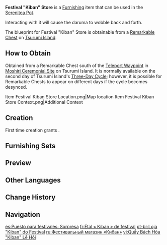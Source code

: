 {{Furnishing Infobox
|id             = 370511
|image          = Item Festival Kiban Store.png
|category       = Building
|subcategory    = Free Booth
|quality        = 4
|adeptal_energy = 90
|load           = 260
|reduced_load   = 218
|description    = A stall made from High-quality [[Otogi Wood]], from which products derived from light novel plots are sold during festivals.<br>[[Yae Publishing House]] does not spend all that much on developing derivative products, and such things are usually selected from amongst the popular light novels of the day. As such, the things sold are always a "surprise," thus the name "kiban."
|mention        = Yae Publishing House
|blueprint      = Remarkable Chest
|interaction    = Visual Animation
}}
'''Festival "Kiban" Store''' is a [[Furnishing]] item that can be used in the [[Serenitea Pot]].

Interacting with it will cause the daruma to wobble back and forth.

The blueprint for Festival "Kiban" Store is obtainable from a [[Remarkable Chest]] on [[Tsurumi Island]].

==How to Obtain==
Obtained from a Remarkable Chest south of the [[Teleport Waypoint]] in [[Moshiri Ceremonial Site]] on Tsurumi Island. It is normally available on the second day of Tsurumi Island's [[Tsurumi Island#Three-Day Cycle|Three-Day Cycle]]; however, it is possible for Remarkable Chests to appear on different days if the cycle becomes desynced.
<gallery>
Item Festival Kiban Store Location.png|Map location
Item Festival Kiban Store Context.png|Additional Context
</gallery>

==Creation==
First time creation grants {{Item|Trust|24|x=90}}.
{{Recipe
|type = Creation
|time = 16h
|Otogi Wood = 6
|Fabric = 6
|Blue Dye = 6
|sort = Otogi Wood;Fabric;Blue Dye
}}

==Furnishing Sets==
{{Craft Usage|type=Furnishing Set}}

==Preview==
{{Preview
|file=Furnishing Festival Kiban Store Animation
}}

==Other Languages==
{{Other Languages
|default_hidden = 1
|en      = Festival "Kiban" Store
|zhs     = 祭典「奇番」百货屋台
|zhs_rm  = Jìdiǎn "Qífān" Bǎihuò Wūtái
|zht     = 祭典「奇番」百貨屋台
|zht_rm  = Jìdiǎn "Qífān" Bǎihuò Wūtái
|ja      = 祭典「奇番」百貨屋台
|ja_rm   = Saiten "Kiban" Hyakka Yatai
|ko      = 축제 「키반」 잡화대
|ko_rm   = Chukje "Kiban" Jap'hwadae
|es      = Puesto para festivales: Sorpresa
|fr      = Étal «&nbsp;Kiban&nbsp;» de festival
|ru      = Фестивальный магазин «Кибан»
|th      = ร้านค้าเทศกาล "Kiban"
|th_rm   = 
|vi      = Quầy Bách Hóa "Kiban" Lễ Hội
|de      = „Kiban“-Feststand
|id      = Kios "Kiban" Festival
|pt      = Loja "Kiban" do Festival
|tr      = "Kiban" Festival Dükkanı
|it      = Bancarella Kiban del festival
}}

==Change History==
{{Change History|2.2}}

==Navigation==
{{Furnishing Navbox|exterior}}

[[es:Puesto para festivales: Sorpresa]]
[[fr:Étal « Kiban » de festival]]
[[pt-br:Loja "Kiban" do Festival]]
[[ru:Фестивальный магазин «Кибан»]]
[[vi:Quầy Bách Hóa "Kiban" Lễ Hội]]